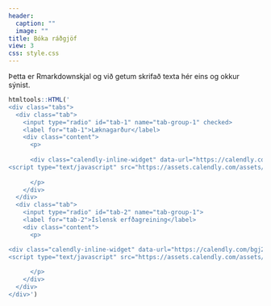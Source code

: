 ```yaml
---
header:
  caption: ""
  image: ""
title: Bóka ráðgjöf
view: 3
css: style.css
---
```


Þetta er Rmarkdownskjal og við getum skrifað texta hér eins og okkur sýnist.

```r
htmltools::HTML('
<div class="tabs">
  <div class="tab">
    <input type="radio" id="tab-1" name="tab-group-1" checked>
    <label for="tab-1">Læknagarður</label>
    <div class="content">
      <p>
      
      <div class="calendly-inline-widget" data-url="https://calendly.com/bgj2/laeknagardur?primary_color=005687" style="min-width:100px;height:1800px;"></div>
<script type="text/javascript" src="https://assets.calendly.com/assets/external/widget.js"></script>
      
      </p>
    </div>
  </div>
  <div class="tab">
    <input type="radio" id="tab-2" name="tab-group-1">
    <label for="tab-2">Íslensk erfðagreining</label>
    <div class="content">
      <p>

<div class="calendly-inline-widget" data-url="https://calendly.com/bgj2/islenskerfdagreining?primary_color=00588c" style="min-width:320px;height:630px;"></div>
<script type="text/javascript" src="https://assets.calendly.com/assets/external/widget.js"></script>
      
      </p>
    </div>
  </div>
</div>')
```

<script src="//simplybook.it/v2/widget/widget.js"></script>
<script>var widget = new SimplybookWidget({
    "widget_type":"iframe",
    "url":"https:\/\/trhvs.simplybook.it",
    "theme":"emeri",
    "theme_settings":{
        "timeline_show_end_time":"1",
        "timeline_modern_display":"as_slots",
        "sb_base_color":"#1c1c0b",
        "booking_nav_bg_color":"#23b4d1",
        "body_bg_color":"#f7f7f7",
        "dark_font_color":"#494949",
        "light_font_color":"#ffffff",
        "btn_color_1":"#5e7da7",
        "sb_company_label_color":"#ffffff",
        "hide_img_mode":"0","show_sidebar":"0",
        "sb_busy":"#d6d6c0",
        "sb_available":"#23b4d1"
    },
    "timeline":"modern_week",
    "datepicker":"inline_datepicker",
    "is_rtl":false,
    "app_config":{
        "predefined":{
            "service":"1"},
        "sb_booking_company_time":{
            "display":"none"}
    }});
</script>

